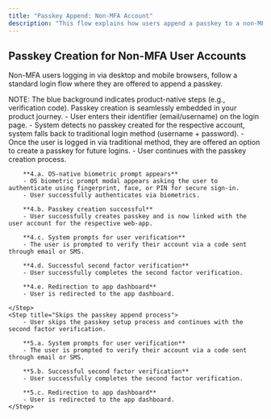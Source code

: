```yaml
---
title: "Passkey Append: Non-MFA Account"
description: "This flow explains how users append a passkey to a non-MFA account."
---
```



## Passkey Creation for Non-MFA User Accounts

Non-MFA users logging in via desktop and mobile browsers, follow a standard login flow where they are offered to append a passkey.

<Tabs>
  <Tab title="macOS">
    <ToolingFrame 
        imageURL="/images/authentication-flow/web-app/desktop/non-mfa-append-macos.png"
        caption="macOS passkey append, non-MFA accounts"
        imageName="non-mfa-append-macos.png"
    />
  </Tab>

<Tab title="Windows">
    <ToolingFrame
        imageURL="/images/authentication-flow/web-app/desktop/non-mfa-append-windows.png"
        caption="Windows passkey append, non-MFA accounts"
        imageName="non-mfa-append-windows.png"
    />
</Tab>

<Tab title="iOS">
    <ToolingFrame
        imageURL="/images/authentication-flow/web-app/mobile/non-mfa-append-ios.png"
        caption="iOS passkey append, non-MFA accounts"
        imageName="non-mfa-append-ios.png"
    />
</Tab>

  <Tab title="Android">
    <ToolingFrame 
        imageURL="/images/authentication-flow/web-app/mobile/non-mfa-append-android.png"
        caption="Android passkey append, non-MFA accounts"
        imageName="non-mfa-append-android.png"
    />
  </Tab>
</Tabs>

<Info>
    NOTE: The blue background indicates product-native steps (e.g., verification
    code). Passkey creation is seamlessly embedded in your product journey.
</Info>

<Steps>
     <Step title="Login when user has no passkeys">
        - User enters their identifier (email/username) on the login page.
    </Step>
    <Step title="Fallback to traditional login method">
        - System detects no passkey created for the respective account, system falls back to traditional login method (username + password).
    </Step>
    <Step title="Passkey append process initiates">
        - Once the user is logged in via traditional method, they are offered an option to create a passkey for future logins.
    </Step>
    <Step title="Passkey append process continues">
        - User continues with the passkey creation process.

        **4.a. OS-native biometric prompt appears**
        - OS biometric prompt modal appears asking the user to authenticate using fingerprint, face, or PIN for secure sign-in.
        - User successfully authenticates via biometrics.

        **4.b. Passkey creation successful**
        - User successfully creates passkey and is now linked with the user account for the respective web-app.

        **4.c. System prompts for user verification**
        - The user is prompted to verify their account via a code sent through email or SMS.

        **4.d. Successful second factor verification**
        - User successfully completes the second factor verification.

        **4.e. Redirection to app dashboard**
        - User is redirected to the app dashboard.

    </Step>
    <Step title="Skips the passkey append process">
        - User skips the passkey setup process and continues with the second factor verification.

        **5.a. System prompts for user verification**
        - The user is prompted to verify their account via a code sent through email or SMS.

        **5.b. Successful second factor verification**
        - User successfully completes the second factor verification.

        **5.c. Redirection to app dashboard**
        - User is redirected to the app dashboard.
    </Step>

</Steps>
